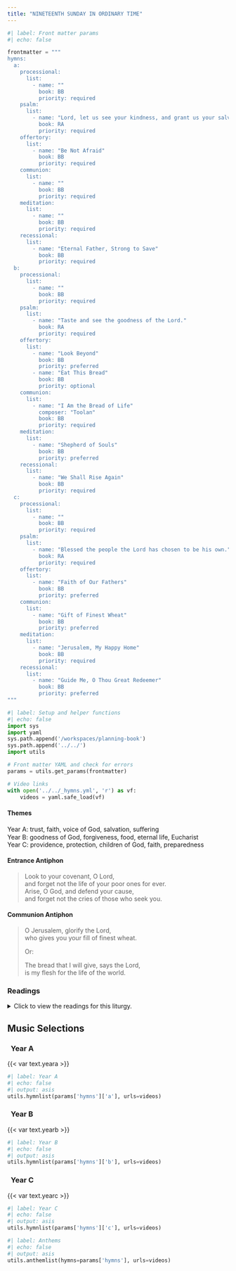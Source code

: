 ```yaml
---
title: "NINETEENTH SUNDAY IN ORDINARY TIME"
---
```


```python
#| label: Front matter params
#| echo: false

frontmatter = """
hymns:
  a:
    processional:
      list:
        - name: ""
          book: BB
          priority: required
    psalm:
      list:
        - name: "Lord, let us see your kindness, and grant us your salvation."
          book: RA
          priority: required
    offertory:
      list:
        - name: "Be Not Afraid"
          book: BB
          priority: required
    communion:
      list:
        - name: ""
          book: BB
          priority: required
    meditation:
      list:
        - name: ""
          book: BB
          priority: required
    recessional:
      list:
        - name: "Eternal Father, Strong to Save"
          book: BB
          priority: required
  b:
    processional:
      list:
        - name: ""
          book: BB
          priority: required
    psalm:
      list:
        - name: "Taste and see the goodness of the Lord."
          book: RA
          priority: required
    offertory:
      list:
        - name: "Look Beyond"
          book: BB
          priority: preferred
        - name: "Eat This Bread"
          book: BB
          priority: optional
    communion:
      list:
        - name: "I Am the Bread of Life"
          composer: "Toolan"
          book: BB
          priority: required
    meditation:
      list:
        - name: "Shepherd of Souls"
          book: BB
          priority: preferred
    recessional:
      list:
        - name: "We Shall Rise Again"
          book: BB
          priority: required
  c:
    processional:
      list:
        - name: ""
          book: BB
          priority: required
    psalm:
      list:
        - name: "Blessed the people the Lord has chosen to be his own."
          book: RA
          priority: required
    offertory:
      list:
        - name: "Faith of Our Fathers"
          book: BB
          priority: preferred
    communion:
      list:
        - name: "Gift of Finest Wheat"
          book: BB
          priority: preferred
    meditation:
      list:
        - name: "Jerusalem, My Happy Home"
          book: BB
          priority: required
    recessional:
      list:
        - name: "Guide Me, O Thou Great Redeemer"
          book: BB
          priority: preferred
"""
```

```python
#| label: Setup and helper functions
#| echo: false
import sys
import yaml
sys.path.append('/workspaces/planning-book')
sys.path.append('../../')
import utils

# Front matter YAML and check for errors
params = utils.get_params(frontmatter)

# Video links
with open('../../_hymns.yml', 'r') as vf:
    videos = yaml.safe_load(vf)
```

:::  {.red}
#### **Themes**
:::

[Year A:]{.red} trust, faith, voice of God, salvation, suﬀering  
[Year B:]{.red} goodness of God, forgiveness, food, eternal life,
Eucharist  
[Year C:]{.red} providence, protection, children of God, faith,
preparedness  

:::  {.red}
#### **Entrance Antiphon**
:::

> Look to your covenant, O Lord,  
> and forget not the life of your poor ones for ever.  
> Arise, O God, and defend your cause,  
> and forget not the cries of those who seek you.  

:::  {.red}
#### **Communion Antiphon**
:::

> O Jerusalem, glorify the Lord,  
> who gives you your fill of finest wheat.  
> 
> [Or:]{.red}  
>
> The bread that I will give, says the Lord,  
> is my flesh for the life of the world.  

:::: {.content-visible when-format="html"}
::: {.red}
### Readings
:::

<details>
  <summary>Click to view the readings for this liturgy.</summary>

::: {.titlered}
### &nbsp; Year A
:::

::: {.red}
#### First Reading [1 Kings 19:9a, 11-13a]{style="float:right" .small}
:::

At the mountain of God, Horeb,  
Elijah came to a cave where he took shelter.  
Then the LORD said to him,  
“Go outside and stand on the mountain before the LORD;  
the LORD will be passing by.”  
A strong and heavy wind was rending the mountains  
and crushing rocks before the LORD—  
but the LORD was not in the wind.  
After the wind there was an earthquake—  
but the LORD was not in the earthquake.  
After the earthquake there was fire—  
but the LORD was not in the fire.  
After the fire there was a tiny whispering sound.  
When he heard this,  
Elijah hid his face in his cloak  
and went and stood at the entrance of the cave.  

***

::: {.red}
#### Responsorial Psalm [Psalm 85:9, 10, 11-12, 13-14]{style="float:right" .small}
:::

**[℟.]{.red}** **Lord, let us see your kindness, and grant us your salvation.**  

I will hear what God proclaims;  
the LORD — for he proclaims peace.  
Near indeed is his salvation to those who fear him,  
glory dwelling in our land. **[℟.]{.red}**  

Kindness and truth shall meet;  
justice and peace shall kiss.  
Truth shall spring out of the earth,  
and justice shall look down from heaven. **[℟.]{.red}**  

The LORD himself will give his benefits;  
our land shall yield its increase.  
Justice shall walk before him,  
and prepare the way of his steps. **[℟.]{.red}**  

***

::: {.red}
#### Second Reading [Romans 9:1-5]{style="float:right" .small}
:::

Brothers and sisters:  
I speak the truth in Christ, I do not lie;  
my conscience joins with the Holy Spirit in bearing me witness  
that I have great sorrow and constant anguish in my heart.  
For I could wish that I myself were accursed and cut off from Christ  
for the sake of my own people,  
my kindred according to the flesh.  
They are Israelites;  
theirs the adoption, the glory, the covenants,  
the giving of the law, the worship, and the promises;  
theirs the patriarchs, and from them,  
according to the flesh, is the Christ,  
who is over all, God blessed forever. Amen.  

***

::: {.red}
#### Gospel Acclamation [Psalm 130:5]{style="float:right" .small}
:::

**[℟.]{.red}** **Alleluia, alleluia.**  
I wait for the Lord;  
my soul waits for his word. **[℟.]{.red}**  

***

::: {.red}
#### Gospel [Matthew 14:22-33]{style="float:right" .small}
:::

After he had fed the people, Jesus made the disciples get into a boat  
and precede him to the other side,  
while he dismissed the crowds.  
After doing so, he went up on the mountain by himself to pray.  
When it was evening he was there alone.  
Meanwhile the boat, already a few miles offshore,  
was being tossed about by the waves, for the wind was against it.  
During the fourth watch of the night,  
he came toward them walking on the sea.   
When the disciples saw him walking on the sea they were terrified.  
“It is a ghost,” they said, and they cried out in fear.  
At once Jesus spoke to them, “Take courage, it is I; do not be afraid.”   
Peter said to him in reply,  
“Lord, if it is you, command me to come to you on the water.”  
He said, “Come.”  
Peter got out of the boat and began to walk on the water toward Jesus.  
But when he saw how strong the wind was he became frightened;  
and, beginning to sink, he cried out, “Lord, save me!”  
Immediately Jesus stretched out his hand and caught Peter,  
and said to him, “O you of little faith, why did you doubt?”  
After they got into the boat, the wind died down.  
Those who were in the boat did him homage, saying,  
“Truly, you are the Son of God.”  

::: {.centered}
{{< var symbols.cross >}} &nbsp; {{< var symbols.cross >}} &nbsp; {{< var symbols.cross >}}
:::

::: {.titlered}
### &nbsp; Year B
:::

::: {.red}
#### First Reading [1 Kings 19:4-8]{style="float:right" .small}
:::

Elijah went a day's journey into the desert,  
until he came to a broom tree and sat beneath it.  
He prayed for death saying:  
"This is enough, O LORD!  
Take my life, for I am no better than my fathers."  
He lay down and fell asleep under the broom tree,  
but then an angel touched him and ordered him to get up and eat.  
Elijah looked and there at his head was a hearth cake  
and a jug of water.  
After he ate and drank, he lay down again,  
but the angel of the LORD came back a second time,  
touched him, and ordered,  
"Get up and eat, else the journey will be too long for you!"  
He got up, ate, and drank;  
then strengthened by that food,  
he walked forty days and forty nights to the mountain of God, Horeb.  

***

::: {.red}
#### Responsorial Psalm [Psalm 34:2-3, 4-5, 6-7, 8-9]{style="float:right" .small}
:::

**[℟.]{.red}** **Taste and see the goodness of the Lord.**  

I will bless the LORD at all times;  
his praise shall be ever in my mouth.  
Let my soul glory in the LORD;  
the lowly will hear me and be glad. **[℟.]{.red}**  

Glorify the LORD with me,  
Let us together extol his name.  
I sought the LORD, and he answered me  
And delivered me from all my fears. **[℟.]{.red}**  

Look to him that you may be radiant with joy.  
And your faces may not blush with shame.  
When the afflicted man called out, the LORD heard,  
And from all his distress he saved him. **[℟.]{.red}**  

The angel of the LORD encamps  
around those who fear him and delivers them.  
Taste and see how good the LORD is;  
blessed the man who takes refuge in him. **[℟.]{.red}**  

***

::: {.red}
#### Second Reading [Ephesians 4:30—5:2]{style="float:right" .small}
:::

Brothers and sisters:  
Do not grieve the Holy Spirit of God,  
with which you were sealed for the day of redemption.  
All bitterness, fury, anger, shouting, and reviling  
must be removed from you, along with all malice.  
And be kind to one another, compassionate,  
forgiving one another as God has forgiven you in Christ.  

So be imitators of God, as beloved children, and live in love,  
as Christ loved us and handed himself over for us  
as a sacrificial offering to God for a fragrant aroma.  

***

::: {.red}
#### Gospel Acclamation [John 6:51]{style="float:right" .small}
:::

**[℟.]{.red}** **Alleluia, alleluia.**  
I am the living bread that came down from heaven, says the Lord;  
whoever eats this bread will live forever. **[℟.]{.red}**  

***

::: {.red}
#### Gospel [John 6:41-51]{style="float:right" .small}
:::

The Jews murmured about Jesus because he said,  
"I am the bread that came down from heaven,"  
and they said,  
"Is this not Jesus, the son of Joseph?  
Do we not know his father and mother?  
Then how can he say,  
'I have come down from heaven'?"  
Jesus answered and said to them,  
"Stop murmuring among yourselves.  
No one can come to me unless the Father who sent me draw him,  
and I will raise him on the last day.  
It is written in the prophets:  
*They shall all be taught by God.*  
Everyone who listens to my Father and learns from him comes to me.  
Not that anyone has seen the Father  
except the one who is from God;  
he has seen the Father.  
Amen, amen, I say to you,  
whoever believes has eternal life.  
I am the bread of life.  
Your ancestors ate the manna in the desert, but they died;  
this is the bread that comes down from heaven  
so that one may eat it and not die.  
I am the living bread that came down from heaven;  
whoever eats this bread will live forever;  
and the bread that I will give is my flesh for the life of the world."  

::: {.centered}
{{< var symbols.cross >}} &nbsp; {{< var symbols.cross >}} &nbsp; {{< var symbols.cross >}}
:::

::: {.titlered}
### &nbsp; Year C
:::

::: {.red}
#### First Reading [Wisdom 18:6-9]{style="float:right" .small}
:::

The night of the passover was known beforehand to our fathers,  
that, with sure knowledge of the oaths in which they put their faith,  
they might have courage.  
Your people awaited the salvation of the just  
and the destruction of their foes.  
For when you punished our adversaries,  
in this you glorified us whom you had summoned.  
For in secret the holy children of the good were offering sacrifice  
and putting into effect with one accord the divine institution.  

***

::: {.red}
#### Responsorial Psalm [Psalm 33:1, 12, 18-19, 20-22]{style="float:right" .small}
:::

**[℟.]{.red}** **Blessed the people the Lord has chosen to be his own.**  

Exult, you just, in the LORD;  
praise from the upright is fitting.  
Blessed the nation whose God is the LORD,  
the people he has chosen for his own inheritance. **[℟.]{.red}**  

See, the eyes of the LORD are upon those who fear him,  
upon those who hope for his kindness,  
To deliver them from death  
and preserve them in spite of famine. **[℟.]{.red}**  

Our soul waits for the LORD,  
who is our help and our shield.  
May your kindness, O LORD, be upon us  
who have put our hope in you. **[℟.]{.red}**  

***

::: {.red}
#### Second Reading [Hebrews 11:1-2, 8-19 or 11:1-2, 8-12]{style="float:right" .small}
:::

Brothers and sisters:  
Faith is the realization of what is hoped for  
and evidence of things not seen.  
Because of it the ancients were well attested.  

By faith Abraham obeyed when he was called to go out to a place  
that he was to receive as an inheritance;  
he went out, not knowing where he was to go.  
By faith he sojourned in the promised land as in a foreign country,  
dwelling in tents with Isaac and Jacob, heirs of the same promise;  
for he was looking forward to the city with foundations,  
whose architect and maker is God.  
By faith he received power to generate,  
even though he was past the normal age  
—and Sarah herself was sterile—  
for he thought that the one who had made the promise was
trustworthy.  
So it was that there came forth from one man,  
himself as good as dead,  
descendants as numerous as the stars in the sky  
and as countless as the sands on the seashore.  

All these died in faith.  
They did not receive what had been promised  
but saw it and greeted it from afar  
and acknowledged themselves to be strangers and aliens on earth,  
for those who speak thus show that they are seeking a homeland.  
If they had been thinking of the land from which they had come,  
they would have had opportunity to return.  
But now they desire a better homeland, a heavenly one.  
Therefore, God is not ashamed to be called their God,  
for he has prepared a city for them.  

By faith Abraham, when put to the test, offered up Isaac,  
and he who had received the promises was ready to offer his only son,  
of whom it was said,  
“Through Isaac descendants shall bear your name.”  
He reasoned that God was able to raise even from the dead,  
and he received Isaac back as a symbol.  

[Or:]{.red}  

Brothers and sisters:  
Faith is the realization of what is hoped for  
and evidence of things not seen.  
Because of it the ancients were well attested.  

By faith Abraham obeyed when he was called to go out to a place  
that he was to receive as an inheritance;  
he went out, not knowing where he was to go.  
By faith he sojourned in the promised land as in a foreign country,  
dwelling in tents with Isaac and Jacob, heirs of the same promise;  
for he was looking forward to the city with foundations,  
whose architect and maker is God.  
By faith he received power to generate,  
even though he was past the normal age  
—and Sarah herself was sterile—  
for he thought that the one who had made the promise was
trustworthy.  
 So it was that there came forth from one man,  
himself as good as dead,  
descendants as numerous as the stars in the sky  
and as countless as the sands on the seashore.  

***

::: {.red}
#### Gospel Acclamation [Matthew 24;42a, 44]{style="float:right" .small}
:::

**[℟.]{.red}** **Alleluia, alleluia.**  
Stay awake and be ready!  
For you do not know on what day your Lord will come. **[℟.]{.red}**  

***

::: {.red}
#### Gospel [Luke 12:32-48 or 12:35-40]{style="float:right" .small}
:::

Jesus said to his disciples:  
“Do not be afraid any longer, little flock,  
for your Father is pleased to give you the kingdom.  
Sell your belongings and give alms.  
Provide money bags for yourselves that do not wear out,  
an inexhaustible treasure in heaven  
that no thief can reach nor moth destroy.  
For where your treasure is, there also will your heart be.  

“Gird your loins and light your lamps  
and be like servants who await their master’s return from a wedding,  
ready to open immediately when he comes and knocks.  
Blessed are those servants  
whom the master finds vigilant on his arrival.  
Amen, I say to you, he will gird himself,  
have them recline at table, and proceed to wait on them.  
And should he come in the second or third watch  
and find them prepared in this way,  
blessed are those servants.  
Be sure of this:  
if the master of the house had known the hour  
when the thief was coming,  
he would not have let his house be broken into.  
You also must be prepared, for at an hour you do not expect,  
the Son of Man will come.”  

Then Peter said,  
“Lord, is this parable meant for us or for everyone?”  
And the Lord replied,  
“Who, then, is the faithful and prudent steward  
whom the master will put in charge of his servants  
to distribute the food allowance at the proper time?  
Blessed is that servant whom his master on arrival finds doing so.  
Truly, I say to you, the master will put the servant  
in charge of all his property.  
But if that servant says to himself,  
‘My master is delayed in coming,’  
and begins to beat the menservants and the maidservants,  
to eat and drink and get drunk,  
then that servant’s master will come  
on an unexpected day and at an unknown hour  
and will punish the servant severely  
and assign him a place with the unfaithful.  
That servant who knew his master’s will  
but did not make preparations nor act in accord with his will  
shall be beaten severely;  
and the servant who was ignorant of his master’s will  
but acted in a way deserving of a severe beating  
shall be beaten only lightly.  
Much will be required of the person entrusted with much,  
and still more will be demanded of the person entrusted with more.”

[Or:]{.red}  

Jesus said to his disciples:  
“Gird your loins and light your lamps  
and be like servants who await their master’s return from a wedding,  
ready to open immediately when he comes and knocks.  
Blessed are those servants  
whom the master finds vigilant on his arrival.  
Amen, I say to you, he will gird himself,  
have the servants recline at table, and proceed to wait on them.  
And should he come in the second or third watch  
and find them prepared in this way,  
blessed are those servants.  
Be sure of this:  
if the master of the house had known the hour  
when the thief was coming,  
he would not have let his house be broken into.  
You also must be prepared, for at an hour you do not expect,  
the Son of Man will come.”  

::: {.centered}
{{< var symbols.cross >}} &nbsp; {{< var symbols.cross >}} &nbsp; {{< var symbols.cross >}}
:::

</details>
::::

::: {.red}
## Music Selections
:::

::: {.titlered}
### &nbsp; Year A
:::
{{< var text.yeara >}}

```python
#| label: Year A
#| echo: false
#| output: asis
utils.hymnlist(params['hymns']['a'], urls=videos)
```

::: {.titlered}
### &nbsp; Year B
:::
{{< var text.yearb >}}

```python
#| label: Year B
#| echo: false
#| output: asis
utils.hymnlist(params['hymns']['b'], urls=videos)
```

::: {.titlered}
### &nbsp; Year C
:::
{{< var text.yearc >}}

```python
#| label: Year C
#| echo: false
#| output: asis
utils.hymnlist(params['hymns']['c'], urls=videos)
```


```python
#| label: Anthems
#| echo: false
#| output: asis
utils.anthemlist(hymns=params['hymns'], urls=videos)
```
